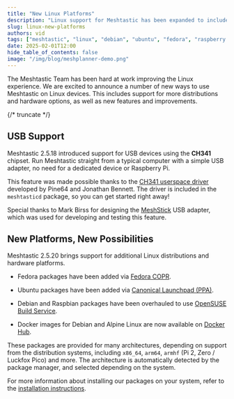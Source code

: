 ```yaml
---
title: "New Linux Platforms"
description: "Linux support for Meshtastic has been expanded to include a wider range of distributions and hardware options."
slug: linux-new-platforms
authors: vid
tags: ["meshtastic", "linux", "debian", "ubuntu", "fedora", "raspberry pi"]
date: 2025-02-01T12:00
hide_table_of_contents: false
image: "/img/blog/meshplanner-demo.png"
---
```



The Meshtastic Team has been hard at work improving the Linux experience. We are excited to announce a number of new ways to use Meshtastic on Linux devices.
This includes support for more distributions and hardware options, as well as new features and improvements.

{/* truncate */}

## <Icon icon="mdi:usb"/> USB Support

Meshtastic 2.5.18 introduced support for USB devices using the **CH341** chipset. Run Meshtastic straight from a typical computer with a simple USB adapter, no need for a dedicated device or Raspberry Pi.

This feature was made possible thanks to the [CH341 userspace driver](https://github.com/pine64/libch341-spi-userspace) developed by Pine64 and Jonathan Bennett. The driver is included in the `meshtasticd` package, so you can get started right away!

Special thanks to Mark Birss for designing the [MeshStick](https://github.com/markbirss/MESHSTICK) USB adapter, which was used for developing and testing this feature.

## New Platforms, New Possibilities

Meshtastic 2.5.20 brings support for additional Linux distributions and hardware platforms.

- <Icon icon="mdi:fedora"/> Fedora packages have been added via [Fedora COPR](https://copr.fedorainfracloud.org/coprs/g/meshtastic/beta/).

- <Icon icon="mdi:ubuntu"/> Ubuntu packages have been added via [Canonical Launchpad (PPA)](https://launchpad.net/~meshtastic/+archive/ubuntu/beta).

- <Icon icon="mdi:debian"/> Debian and Raspbian packages have been overhauled to use [OpenSUSE Build Service](https://build.opensuse.org/package/show/network:Meshtastic:beta/meshtasticd).

- <Icon icon="mdi:docker"/> Docker images for Debian and Alpine Linux are now available on [Docker Hub](https://hub.docker.com/r/meshtastic/meshtastic).

These packages are provided for many architectures, depending on support from the distribution systems, including `x86_64`, `arm64`, `armhf` (Pi 2, Zero / Luckfox Pico) and more.
The architecture is automatically detected by the package manager, and selected depending on the system.

For more information about installing our packages on your system, refer to the [installation instructions](/docs/installation/linux/).

